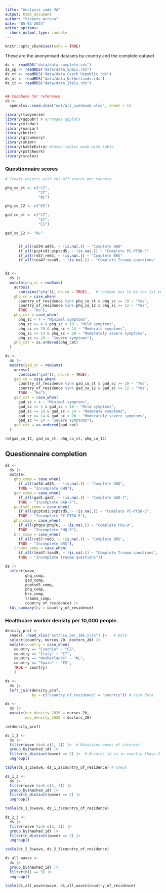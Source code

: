 ```yaml
---
title: "Analysis code VA"
output: html_document
author: "Vicente Arrona"
date: "05-02-2024" 
editor_options: 
  chunk_output_type: console
---
```


```r
knitr::opts_chunk$set(echo = TRUE)
```

These are the anonymised datasets by country and the complete dataset

```r
ds <- readRDS("data/data_complete.rds")
ds_sp <- readRDS("data/data_Spain.rds")
ds_cr <- readRDS("data/data_Czech_Republic.rds")
ds_nl <- readRDS("data/data_Netherlands.rds")
ds_it <- readRDS("data/data_Italy.rds")


## Codebook for reference
cb <- 
  openxlsx::read.xlsx("ext/all_codebook.xlsx", sheet = 1)
```

```r
library(tidyverse)
library(ggpubr) # arranges ggplots
library(visdat)
library(naniar)
library(knitr)
library(gtsummary)
library(skimr)
library(kableExtra) #Saves tables made with kable
library(patchwork) 
library(scales)
```

### Questionnaire scores

```r
# Create objects with cut-off scores per country

phq_co_st <- c("CZ",
               "IT",
               "NL")

phq_co_12 <- c("ES")

gad_co_st <- c("CZ",
               "IT",
               "ES")

gad_co_12 <- "NL"


      if_all(ad34:ad45, ~ !is.na(.)) ~ "Complete GHQ"
      if_all(pcptsd1:pcptsd5, ~ !is.na(.)) ~ "Complete PC-PTSD-5"
      if_all(re57:re63, ~ !is.na(.)) ~ "Complete BRS"
      if_all(tea47:tea49, ~ !is.na(.)) ~ "Complete Trauma questions"


ds <- 
  ds |> 
  mutate(phq_sc = rowSums(
    across(
      contains("phq")), na.rm = TRUE),   # rowSums has to be the 1st verb
    phq_co = case_when(
      country_of_residence %in% phq_co_st & phq_sc >= 10 ~ "Yes",
      country_of_residence %in% phq_co_12 & phq_sc >= 12 ~ "Yes",
      TRUE ~ "No"),      
    phq_cat = case_when(
      phq_sc < 4 ~ "Minimal symptoms",
      phq_sc >= 4 & phq_sc < 10 ~ "Mild symptoms",
      phq_sc >= 10 & phq_sc < 14 ~ "Moderate symptoms",
      phq_sc >= 14 & phq_sc < 20 ~ "Moderately severe symptoms", 
      phq_sc >= 20 ~ "Severe symptoms"),
    phq_cat = as.ordered(phq_cat)
  )

ds <- 
  ds |> 
  mutate(gad_sc = rowSums(
    across(
      contains("gad")), na.rm = TRUE),
    gad_co = case_when(
      country_of_residence %in% gad_co_st & gad_sc >= 10 ~ "Yes",
      country_of_residence %in% gad_co_12 & gad_sc >= 12 ~ "Yes",
      TRUE ~ "No"),
    gad_cat = case_when(
      gad_sc < 4 ~ "Minimal symptoms",
      gad_sc >= 4 & gad_sc < 10 ~ "Mild symptoms",
      gad_sc >= 10 & gad_sc < 14 ~ "Moderate symptoms",
      gad_sc >= 14 & gad_sc < 20 ~ "Moderately severe symptoms", 
      gad_sc >= 20 ~ "Severe symptoms"),
    gad_cat = as.ordered(gad_cat)
  )

rm(gad_co_12, gad_co_st, phq_co_st, phq_co_12)
```

## Questionnaire completion

```r
ds <- 
  ds |> 
  mutate(
    ghq_comp = case_when(
      if_all(ad34:ad45, ~ !is.na(.)) ~ "Complete GHQ",
      TRUE ~ "Incomplete GHQ"),
    gad_comp = case_when(
      if_all(gad1:gad7, ~ !is.na(.)) ~ "Complete GAD-7",
      TRUE ~ "Incomplete GAD-7"),
    pcptsd5_comp = case_when(
      if_all(pcptsd1:pcptsd5, ~ !is.na(.)) ~ "Complete PC-PTSD-5",
      TRUE ~ "Incomplete PC-PTSD-5"),
    phq_comp = case_when(
      if_all(phq68:phq76, ~ !is.na(.)) ~ "Complete PHQ-9",
      TRUE ~ "Incomplete PHQ-9"),
    brs_comp = case_when(
      if_all(re57:re63, ~ !is.na(.)) ~ "Complete BRS",
      TRUE ~ "Incomplete BRS"),
    trauma_comp = case_when(
      if_all(tea47:tea49, ~ !is.na(.)) ~ "Complete Trauma questions",
      TRUE ~ "Incomplete trauma questions"))

ds |> 
  select(wave,
         ghq_comp,
         gad_comp,
         pcptsd5_comp,
         phq_comp,
         brs_comp,
         trauma_comp,
         country_of_residence) |> 
  tbl_summary(by = country_of_residence)
```

### Healthcare worker density per 10,000 people.

```r
density_prof <- 
  readxl::read_xlsx("ext/hcw_per_10k.xlsx") |>   # Data 
  select(country, nurses_20, doctors_20) |> 
  mutate(country = case_when(
    country == "Czechia" ~ "CZ",
    country == "Italy" ~ "IT",
    country == "Netherlands" ~ "NL",
    country == "Spain" ~ "ES",
    TRUE ~ country)
    )

ds <- 
  ds |> 
  left_join(density_prof, 
            by = c("country_of_residence" = "country")) # Join data 

ds <- 
  ds |>
  mutate(nur_density_2020 = nurses_20,
         doc_density_2020 = doctors_20)

rm(density_prof)
```

```r
ds_1_2 <- 
  ds |> 
  filter(wave %in% c(1, 2)) |>  # Maintains waves of interest
  group_by(hashed_id) |> 
  filter(n_distinct(wave) == 2) |>  # Ensures id is in exactly those 2 waves.
  ungroup()

table(ds_1_2$wave, ds_1_2$country_of_residence) # Check

ds_1_3 <- 
  ds |> 
  filter(wave %in% c(1, 3)) |> 
  group_by(hashed_id) |> 
  filter(n_distinct(wave) == 2) |> 
  ungroup()

table(ds_1_3$wave, ds_1_3$country_of_residence)

ds_2_3 <- 
  ds |> 
  filter(wave %in% c(2, 3)) |> 
  group_by(hashed_id) |> 
  filter(n_distinct(wave) == 2) |> 
  ungroup()

table(ds_2_3$wave, ds_2_3$country_of_residence)

ds_all_waves <- 
  ds |> 
  group_by(hashed_id) |> 
  filter(n() == 3) |> 
  ungroup()

table(ds_all_waves$wave, ds_all_waves$country_of_residence)
```
